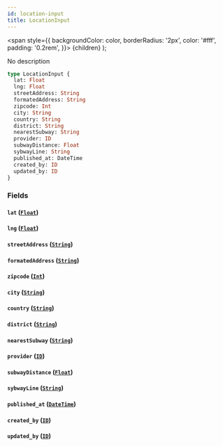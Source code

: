 ```yaml
---
id: location-input
title: LocationInput
---
```


<span
style={{
      backgroundColor: color,
      borderRadius: '2px',
      color: '#fff',
      padding: '0.2rem',
    }}>
{children}
</span>
);

No description

```graphql
type LocationInput {
  lat: Float
  lng: Float
  streetAddress: String
  formatedAddress: String
  zipcode: Int
  city: String
  country: String
  district: String
  nearestSubway: String
  provider: ID
  subwayDistance: Float
  sybwayLine: String
  published_at: DateTime
  created_by: ID
  updated_by: ID
}
```

### Fields

#### `lat` ([`Float`](/v1/scalars/float))

#### `lng` ([`Float`](/v1/scalars/float))

#### `streetAddress` ([`String`](/v1/scalars/string))

#### `formatedAddress` ([`String`](/v1/scalars/string))

#### `zipcode` ([`Int`](/v1/scalars/int))

#### `city` ([`String`](/v1/scalars/string))

#### `country` ([`String`](/v1/scalars/string))

#### `district` ([`String`](/v1/scalars/string))

#### `nearestSubway` ([`String`](/v1/scalars/string))

#### `provider` ([`ID`](/v1/scalars/id))

#### `subwayDistance` ([`Float`](/v1/scalars/float))

#### `sybwayLine` ([`String`](/v1/scalars/string))

#### `published_at` ([`DateTime`](/v1/scalars/date-time))

#### `created_by` ([`ID`](/v1/scalars/id))

#### `updated_by` ([`ID`](/v1/scalars/id))
